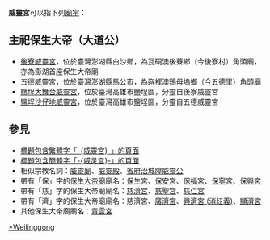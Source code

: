'''威靈宮'''可以指下列[[廟宇|廟宇]]：

== 主祀保生大帝（大道公） ==
* [[後寮威靈宮|後寮威靈宮]]，位於臺灣澎湖縣白沙鄉，為瓦硐澳後藔鄉（今後寮村）角頭廟，亦為澎湖首座保生大帝廟
* [[五德威靈宮|五德威靈宮]]，位於臺灣澎湖縣馬公市，為嵵裡澳鷄母塢鄉（今五德里）角頭廟
* [[鹽埕大舞台威靈宮|鹽埕大舞台威靈宮]]，位於臺灣高雄市鹽埕區，分靈自後寮威靈宮
* [[鹽埕沙仔地威靈宮|鹽埕沙仔地威靈宮]]，位於臺灣高雄市鹽埕區，分靈自五德威靈宮

== 參見 ==
* [[Special:Search/intitle:"威靈宮"|標題包含繁體字「-{威靈宮}-」的頁面]]
* [[Special:Search/intitle:"威灵宫"|標題包含簡體字「-{威灵宫}-」的頁面]]
* 相似宗教名詞：[[威靈廟|威靈廟]]、[[威靈殿|威靈殿]]、[[城隍#封號|省府治城隍威靈公]]
* 帶有「保」字的[[保生大帝廟|保生大帝廟]]廟名：[[保生宮|保生宮]]、[[保安宮|保安宮]]、[[保福宮|保福宮]]、[[保寧宮|保寧宮]]、[[保興宮|保興宮]]
* 帶有「慈」字的保生大帝廟廟名：[[慈濟宮|慈濟宮]]、[[慈聖宮|慈聖宮]]、[[慈仁宮|慈仁宮]]
* 帶有「濟」字的保生大帝廟廟名：慈濟宮、[[廣濟宮|廣濟宮]]、[[興濟宮_(消歧義)|興濟宮 (消歧義)]]、[[顯濟宮|顯濟宮]]
* 其他保生大帝廟廟名：[[青雲宮|青雲宮]]

{{Disambiguation|Cat=三字廟宇消歧義|Weilinggong}}
{{DEFAULTSORT:Weilinggong}}
[[Category:保生大帝廟|*Weilinggong]]